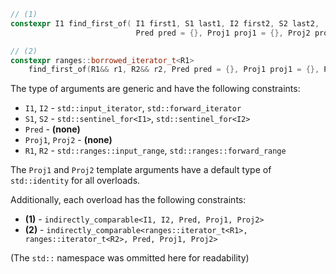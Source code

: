 ```cpp
// (1)
constexpr I1 find_first_of( I1 first1, S1 last1, I2 first2, S2 last2,
                            Pred pred = {}, Proj1 proj1 = {}, Proj2 proj2 = {} );

// (2)
constexpr ranges::borrowed_iterator_t<R1>
    find_first_of(R1&& r1, R2&& r2, Pred pred = {}, Proj1 proj1 = {}, Proj2 proj2 = {});
```

The type of arguments are generic and have the following constraints:
- `I1`, `I2` - `std::input_iterator`, `std::forward_iterator`
- `S1`, `S2` - `std::sentinel_for<I1>`, `std::sentinel_for<I2>`
- `Pred` - **(none)**
- `Proj1`, `Proj2` - **(none)**
- `R1`, `R2` - `std::ranges::input_range`, `std::ranges::forward_range`

The `Proj1` and `Proj2` template arguments have a default type of `std::identity` for all overloads.

Additionally, each overload has the following constraints:
- **(1)** - `indirectly_comparable<I1, I2, Pred, Proj1, Proj2>`
- **(2)** - `indirectly_comparable<ranges::iterator_t<R1>, ranges::iterator_t<R2>, Pred, Proj1, Proj2>`

(The `std::` namespace was ommitted here for readability)
